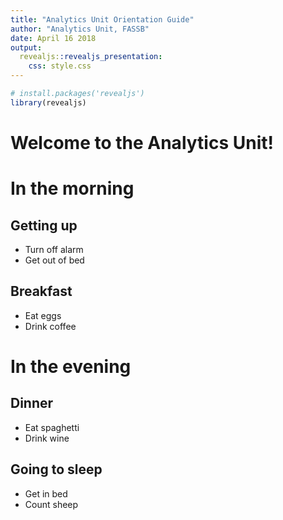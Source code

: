 ```yaml
---
title: "Analytics Unit Orientation Guide"
author: "Analytics Unit, FASSB"
date: April 16 2018
output: 
  revealjs::revealjs_presentation:
    css: style.css
---
```


```r
# install.packages('revealjs')
library(revealjs)
```
  
# Welcome to the Analytics Unit!

# In the morning

## Getting up

- Turn off alarm
- Get out of bed

## Breakfast

- Eat eggs
- Drink coffee

# In the evening

## Dinner

- Eat spaghetti
- Drink wine

## Going to sleep

- Get in bed
- Count sheep
